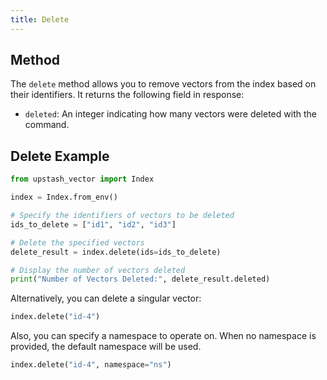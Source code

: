 ```yaml
---
title: Delete
---
```


## Method

The `delete` method allows you to remove vectors from the index based on their identifiers. It returns the following field in response:

- `deleted`: An integer indicating how many vectors were deleted with the command.

## Delete Example

```python
from upstash_vector import Index

index = Index.from_env()

# Specify the identifiers of vectors to be deleted
ids_to_delete = ["id1", "id2", "id3"]

# Delete the specified vectors
delete_result = index.delete(ids=ids_to_delete)

# Display the number of vectors deleted
print("Number of Vectors Deleted:", delete_result.deleted)
```

Alternatively, you can delete a singular vector:

```python
index.delete("id-4")
```

Also, you can specify a namespace to operate on. When no namespace
is provided, the default namespace will be used.

```python
index.delete("id-4", namespace="ns")
```
